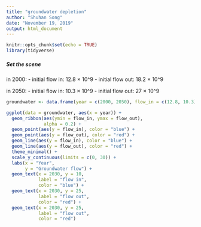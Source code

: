 ```yaml
---
title: "groundwater depletion"
author: "Shuhan Song"
date: "November 19, 2019"
output: html_document
---
```


```r
knitr::opts_chunk$set(echo = TRUE)
library(tidyverse)
```

##### Set the scene
in 2000: 
- initial flow in: 12.8 $\times$ 10^9
- initial flow out: 18.2 $\times$ 10^9

in 2050:
- initial flow in: 10.3 $\times$ 10^9
- initial flow out: 27 $\times$ 10^9

```r
groundwater <- data.frame(year = c(2000, 2050), flow_in = c(12.8, 10.3), flow_out = c(18.2, 27))

ggplot(data = groundwater, aes(x = year)) +
  geom_ribbon(aes(ymin = flow_in, ymax = flow_out),
              alpha = 0.2) +
  geom_point(aes(y = flow_in), color = "blue") +
  geom_point(aes(y = flow_out), color = "red") +
  geom_line(aes(y = flow_in), color = "blue") +
  geom_line(aes(y = flow_out), color = "red") +
  theme_minimal() +
  scale_y_continuous(limits = c(0, 30)) +
  labs(x = "Year", 
       y = "Groundwater flow") +
  geom_text(x = 2030, y = 10,
            label = "flow in",
            color = "blue") +
  geom_text(x = 2030, y = 25,
            label = "flow out",
            color = "red") +
  geom_text(x = 2030, y = 25,
            label = "flow out",
            color = "red")

```

